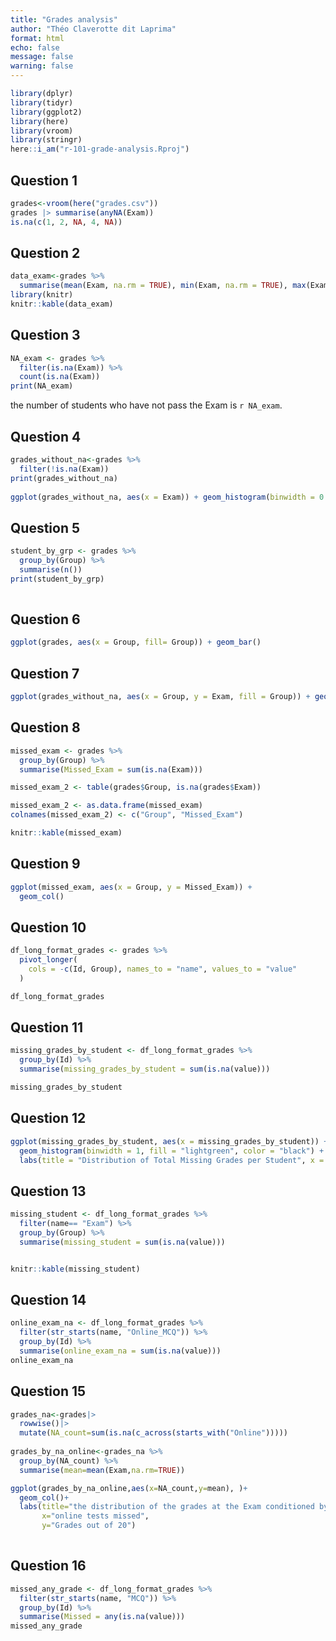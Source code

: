 ```yaml
---
title: "Grades analysis"
author: "Théo Claverotte dit Laprima"
format: html
echo: false
message: false
warning: false
---
```


```r
library(dplyr)
library(tidyr)
library(ggplot2)
library(here)
library(vroom)
library(stringr)
here::i_am("r-101-grade-analysis.Rproj")
```

## Question 1

```r
grades<-vroom(here("grades.csv"))
grades |> summarise(anyNA(Exam))
is.na(c(1, 2, NA, 4, NA))
```

## Question 2

```r
data_exam<-grades %>%
  summarise(mean(Exam, na.rm = TRUE), min(Exam, na.rm = TRUE), max(Exam,na.rm = TRUE), median(Exam, na.rm = TRUE), n())
library(knitr)
knitr::kable(data_exam)
```

## Question 3

```r
NA_exam <- grades %>%
  filter(is.na(Exam)) %>%
  count(is.na(Exam)) 
print(NA_exam)
```

the number of students who have not pass the Exam is `r NA_exam`.

## Question 4

```r
grades_without_na<-grades %>%
  filter(!is.na(Exam))
print(grades_without_na)
  
ggplot(grades_without_na, aes(x = Exam)) + geom_histogram(binwidth = 0.7, fill="darkorange")

```

## Question 5

```r
student_by_grp <- grades %>% 
  group_by(Group) %>%
  summarise(n())
print(student_by_grp)
  
```

## Question 6

```r

ggplot(grades, aes(x = Group, fill= Group)) + geom_bar() 
```

## Question 7

```r
ggplot(grades_without_na, aes(x = Group, y = Exam, fill = Group)) + geom_boxplot()
```

## Question 8

```r
missed_exam <- grades %>%
  group_by(Group) %>%
  summarise(Missed_Exam = sum(is.na(Exam)))

missed_exam_2 <- table(grades$Group, is.na(grades$Exam))

missed_exam_2 <- as.data.frame(missed_exam)
colnames(missed_exam_2) <- c("Group", "Missed_Exam")

knitr::kable(missed_exam)

```

## Question 9

```r
ggplot(missed_exam, aes(x = Group, y = Missed_Exam)) +
  geom_col() 
```

## Question 10 
```r
df_long_format_grades <- grades %>%
  pivot_longer(
    cols = -c(Id, Group), names_to = "name", values_to = "value"
  )

df_long_format_grades
```

## Question 11
```r
missing_grades_by_student <- df_long_format_grades %>%
  group_by(Id) %>%
  summarise(missing_grades_by_student = sum(is.na(value)))

missing_grades_by_student
```

## Question 12
```r
ggplot(missing_grades_by_student, aes(x = missing_grades_by_student)) +
  geom_histogram(binwidth = 1, fill = "lightgreen", color = "black") +
  labs(title = "Distribution of Total Missing Grades per Student", x = "Number of Missing Grades", y = "Frequency")
```

## Question 13 

```r
missing_student <- df_long_format_grades %>%
  filter(name== "Exam") %>%
  group_by(Group) %>%
  summarise(missing_student = sum(is.na(value)))


knitr::kable(missing_student)

```

## Question 14
```r
online_exam_na <- df_long_format_grades %>%
  filter(str_starts(name, "Online_MCQ")) %>%
  group_by(Id) %>%
  summarise(online_exam_na = sum(is.na(value)))
online_exam_na
```

## Question 15


```r

grades_na<-grades|>
  rowwise()|>
  mutate(NA_count=sum(is.na(c_across(starts_with("Online")))))
  
grades_by_na_online<-grades_na %>%
  group_by(NA_count) %>%
  summarise(mean=mean(Exam,na.rm=TRUE))

ggplot(grades_by_na_online,aes(x=NA_count,y=mean), )+
  geom_col()+
  labs(title="the distribution of the grades at the Exam conditioned by the number of missing grades for the online tests",
       x="online tests missed",
       y="Grades out of 20")
  
```
## Question 16
```r
missed_any_grade <- df_long_format_grades %>%
  filter(str_starts(name, "MCQ")) %>%
  group_by(Id) %>%
  summarise(Missed = any(is.na(value)))
missed_any_grade
```

